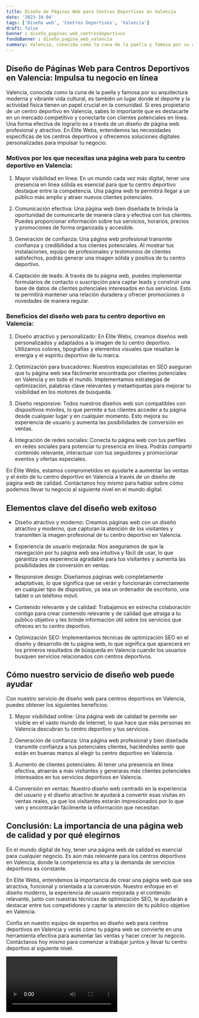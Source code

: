 ```yaml
---
title: Diseño de Páginas Web para Centros Deportivos en Valencia
date: '2023-10-04'
tags: ['Diseño web', 'Centros Deportivos', 'Valencia']
draft: false
banner : diseño_paginas_web_centrosdeportivos
fondoBanner : diseño_pagina_web_valencia
summary: Valencia, conocida como la cuna de la paella y famosa por su arquitectura moderna y vibrante vida cultural, es también un lugar donde el deporte y la actividad física tienen un papel crucial en la comunidad. Si eres propietario de un centro deportivo en Valencia, sabes lo importante que es destacarte en un mercado competitivo y conectarte con clientes potenciales en línea. Una forma efectiva de lograrlo es a través de un diseño de página web profesional y atractivo. En Élite Webs, entendemos las necesidades específicas de los centros deportivos y ofrecemos soluciones digitales personalizadas para impulsar tu negocio.
---
```


## Diseño de Páginas Web para Centros Deportivos en Valencia: Impulsa tu negocio en línea

Valencia, conocida como la cuna de la paella y famosa por su arquitectura moderna y vibrante vida cultural, es también un lugar donde el deporte y la actividad física tienen un papel crucial en la comunidad. Si eres propietario de un centro deportivo en Valencia, sabes lo importante que es destacarte en un mercado competitivo y conectarte con clientes potenciales en línea. Una forma efectiva de lograrlo es a través de un diseño de página web profesional y atractivo. En Élite Webs, entendemos las necesidades específicas de los centros deportivos y ofrecemos soluciones digitales personalizadas para impulsar tu negocio.

### Motivos por los que necesitas una página web para tu centro deportivo en Valencia:

1. Mayor visibilidad en línea: En un mundo cada vez más digital, tener una presencia en línea sólida es esencial para que tu centro deportivo destaque entre la competencia. Una página web te permitirá llegar a un público más amplio y atraer nuevos clientes potenciales.

2. Comunicación efectiva: Una página web bien diseñada te brinda la oportunidad de comunicarte de manera clara y efectiva con tus clientes. Puedes proporcionar información sobre tus servicios, horarios, precios y promociones de forma organizada y accesible.

3. Generación de confianza: Una página web profesional transmite confianza y credibilidad a tus clientes potenciales. Al mostrar tus instalaciones, equipo de profesionales y testimonios de clientes satisfechos, podrás generar una imagen sólida y positiva de tu centro deportivo.

4. Captación de leads: A través de tu página web, puedes implementar formularios de contacto o suscripción para captar leads y construir una base de datos de clientes potenciales interesados en tus servicios. Esto te permitirá mantener una relación duradera y ofrecer promociones o novedades de manera regular.

### Beneficios del diseño web para tu centro deportivo en Valencia:

1. Diseño atractivo y personalizado: En Élite Webs, creamos diseños web personalizados y adaptados a la imagen de tu centro deportivo. Utilizamos colores, tipografías y elementos visuales que resaltan la energía y el espíritu deportivo de tu marca.

2. Optimización para buscadores: Nuestros especialistas en SEO aseguran que tu página web sea fácilmente encontrada por clientes potenciales en Valencia y en todo el mundo. Implementamos estrategias de optimización, palabras clave relevantes y metaetiquetas para mejorar tu visibilidad en los motores de búsqueda.

3. Diseño responsive: Todos nuestros diseños web son compatibles con dispositivos móviles, lo que permite a tus clientes acceder a tu página desde cualquier lugar y en cualquier momento. Esto mejora su experiencia de usuario y aumenta las posibilidades de conversión en ventas.

4. Integración de redes sociales: Conecta tu página web con tus perfiles en redes sociales para potenciar tu presencia en línea. Podrás compartir contenido relevante, interactuar con tus seguidores y promocionar eventos y ofertas especiales.

En Élite Webs, estamos comprometidos en ayudarte a aumentar las ventas y el éxito de tu centro deportivo en Valencia a través de un diseño de página web de calidad. Contáctanos hoy mismo para hablar sobre cómo podemos llevar tu negocio al siguiente nivel en el mundo digital.

<GifSeo />

<Cta />

## Elementos clave del diseño web exitoso

- Diseño atractivo y moderno: Creamos páginas web con un diseño atractivo y moderno, que capturan la atención de los visitantes y transmiten la imagen profesional de tu centro deportivo en Valencia.

- Experiencia de usuario mejorada: Nos aseguramos de que la navegación por tu página web sea intuitiva y fácil de usar, lo que garantiza una experiencia agradable para tus visitantes y aumenta las posibilidades de conversión en ventas.

- Responsive design: Diseñamos páginas web completamente adaptativas, lo que significa que se verán y funcionarán correctamente en cualquier tipo de dispositivo, ya sea un ordenador de escritorio, una tablet o un teléfono móvil.

- Contenido relevante y de calidad: Trabajamos en estrecha colaboración contigo para crear contenido relevante y de calidad que atraiga a tu público objetivo y les brinde información útil sobre los servicios que ofreces en tu centro deportivo.

- Optimización SEO: Implementamos técnicas de optimización SEO en el diseño y desarrollo de tu página web, lo que significa que aparecerá en los primeros resultados de búsqueda en Valencia cuando los usuarios busquen servicios relacionados con centros deportivos.

## Cómo nuestro servicio de diseño web puede ayudar

Con nuestro servicio de diseño web para centros deportivos en Valencia, puedes obtener los siguientes beneficios:

1. Mayor visibilidad online: Una página web de calidad te permite ser visible en el vasto mundo de Internet, lo que hace que más personas en Valencia descubran tu centro deportivo y tus servicios.

2. Generación de confianza: Una página web profesional y bien diseñada transmite confianza a tus potenciales clientes, haciéndoles sentir que están en buenas manos al elegir tu centro deportivo en Valencia.

3. Aumento de clientes potenciales: Al tener una presencia en línea efectiva, atraerás a más visitantes y generaras más clientes potenciales interesados en tus servicios deportivos en Valencia.

4. Conversión en ventas: Nuestro diseño web centrado en la experiencia del usuario y el diseño atractivo te ayudará a convertir esas visitas en ventas reales, ya que los visitantes estarán impresionados por lo que ven y encontrarán fácilmente la información que necesitan.

## Conclusión: La importancia de una página web de calidad y por qué elegirnos

En el mundo digital de hoy, tener una página web de calidad es esencial para cualquier negocio. Es aún más relevante para los centros deportivos en Valencia, donde la competencia es alta y la demanda de servicios deportivos es constante.

En Elite Webs, entendemos la importancia de crear una página web que sea atractiva, funcional y orientada a la conversión. Nuestro enfoque en el diseño moderno, la experiencia de usuario mejorada y el contenido relevante, junto con nuestras técnicas de optimización SEO, te ayudarán a destacar entre tus competidores y captar la atención de tu público objetivo en Valencia.

Confía en nuestro equipo de expertos en diseño web para centros deportivos en Valencia y verás cómo tu página web se convierte en una herramienta efectiva para aumentar las ventas y hacer crecer tu negocio. Contáctanos hoy mismo para comenzar a trabajar juntos y llevar tu centro deportivo al siguiente nivel.

<Video />

<CtaBot job='Centros Deportivos' city='Valencia'/>

<Gmaps query='Valencia+españa+maps' />